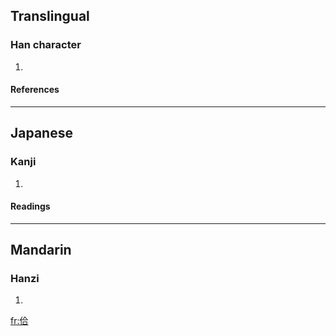 ==Translingual==
===Han character===
{{Han char|rad=人|as=06|sn=8|four=2826<sub>1</sub>|canj=人人一口 (OOMR)}}
# {{defn|Han|sort=人06}}
====References====
{{Han ref|kx=0100.120|dkj=00551|dj=0212.070|hdz=10150.040|uh=4F6E|ud=20334|bh=CBCC|bd=52172}}
----
==Japanese==
===Kanji===
{{ja-kanji|grade=|rs=人06}}
# {{defn|Japanese}} 
====Readings====
{{ja-readings|on=[[こう]] (kō)|kun=[[あわせる]] (awaseru)}}
----
==Mandarin==
===Hanzi===
{{cmn-hanzi|pin=[[gé]] (ge2)|wg=ko<sup>2</sup>}}
# {{defn|Mandarin}}

[[fr:佮]]